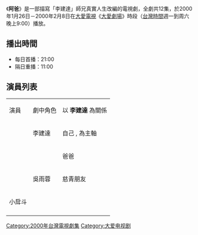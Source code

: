 {{電視節目信息框
| 名稱       = 阿爸
| 圖片       = 
| 類型       = 大愛真實人生劇場
| 導演       = 
| 編劇       = 
| 演出       = 參見演員列表
| 製作人     = 應志偉
| 監製     = 龐宜安
| 剪輯     = 賴金泰
| 片頭曲     = 
| 片尾曲     = 
| 國家       = {{ROC-TW}}
| 語言       = [[國語|國語]]
| 集數       = 12集
| 每集長     = 分鐘
| 製作單位   = 
| 電視台     = [[大愛電視台|大愛電視台]]
| 播出國家   = {{TWN}}
| 開始       = 2000年1月26日
| 結束       = 2000年2月8日
}}
《'''阿爸'''》是一部描寫「李建達」師兄真實人生改編的電視劇，全劇共12集，於2000年1月26日－2000年2月8日在[[大愛電視|大愛電視]]《[[大愛劇場|大愛劇場]]》時段（[[台灣時間|台灣時間]]週一到周六晚上9:00）播放。

==播出時間==
*每日首播：21:00
*隔日重播：11:00
{{電視節目的變遷
|電視台=[[大愛電視台|大愛電視台]]
|播放檔次=九點檔（每天晚上9:00）節目
|節目名稱='''阿爸''' <br />2000年1月26日－2000年2月8日
|上一節目=[[晚霞似錦|晚霞似錦]] <br />2000年1月14日－2000年1月25日
|下一節目=[[金針花_(大愛劇場)|金針花]] <br />2000年2月9日－2000年2月22日
}}
{{電視節目的變遷
|電視台=[[大愛電視台|大愛電視台]]二台
|播放檔次=大愛金鐘劇展（週一至周六凌晨00:00）節目
|節目名稱='''阿爸''' <br />2006年8月5日－2006年8月16日
|上一節目=[[賣油阿成|賣油阿成]] <br />2006年7月18日－2006年8月4日
|下一節目=[[金海清空|金海清空]] <br />2006年8月17日－2006年9月21日
}}
{{電視節目的變遷
|電視台=[[大愛電視台|大愛電視台]]
|播放檔次=大愛精選劇場（週一至周五下午14:25）節目
|節目名稱='''阿爸''' <br />2006年12月20日－2007年1月4日
|上一節目=[[晚霞似錦|晚霞似錦]] <br />2006年12月6日－2006年12月19日
|下一節目=[[金針花_(大愛劇場)|金針花]] <br />2007年1月5日－2007年1月25日
}}
{{電視節目的變遷
|電視台=[[大愛電視台|大愛電視台]]二台
|播放檔次=大愛金鐘劇展（週一至周六凌晨00:00）節目
|節目名稱='''阿爸''' <br />2008年7月21日－2008年8月2日
|上一節目=[[賣油阿成|賣油阿成]] <br />2008年7月4日－2008年7月20日
|下一節目=[[把愛找回來|把愛找回來]] <br />2008年8月3日－2008年9月19日
}}
{{電視節目的變遷
|電視台=[[大愛電視台|大愛電視台]]二台
|播放檔次=大愛金鐘劇展（週一至周六凌晨00:00）節目
|節目名稱='''阿爸''' <br />2010年8月9日－2010年8月22日
|上一節目=[[回家_(大愛劇場)|回家]] <br />2010年7月26日－2010年8月8日
|下一節目=[[別來無恙|別來無恙]] <br />2010年8月23日－2010年9月19日
}}
{{大愛劇場}}

== 演員列表 ==
{| class="wikitable"
|- style="background:cornflowerblue; color:white" align=center
|演員
|劇中角色
|以 '''李建達''' 為關係
|-
|
|李建達
|自己 , 為主軸
|-
|
|
|爸爸
|-
|
|吳雨蓉
|慈青朋友
|-
|小戽斗
|
|
|-
|}
[[Category:2000年台灣電視劇集|Category:2000年台灣電視劇集]]
[[Category:大爱电视剧|Category:大爱电视剧]]